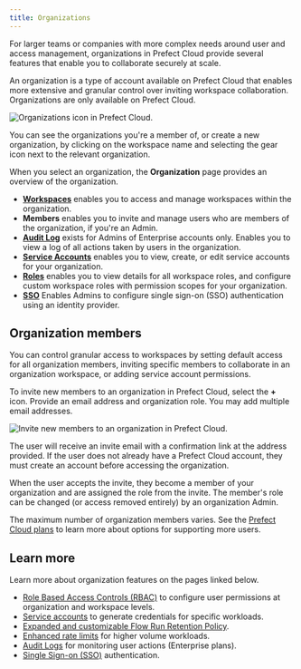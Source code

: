 ```yaml
---
title: Organizations
---
```



For larger teams or companies with more complex needs around user and access management, organizations in Prefect Cloud provide several features that enable you to collaborate securely at scale.

An organization is a type of account available on Prefect Cloud that enables more extensive and granular control over inviting workspace collaboration. Organizations are only available on Prefect Cloud.

![Organizations icon in Prefect Cloud.](/2.13/img/ui/organizations.png)

You can see the organizations you're a member of, or create a new organization, by clicking on the workspace name and selecting the gear icon next to the relevant organization.

When you select an organization, the **Organization** page provides an overview of the organization.

- [**Workspaces**](/2.13/cloud/workspaces/) enables you to access and manage workspaces within the organization.
- **Members** enables you to invite and manage users who are members of the organization, if you're an Admin.
- [**Audit Log**](/2.13/cloud/users/audit-log/) exists for Admins of Enterprise accounts only. Enables you to view a log of all actions taken by users in the organization.
- [**Service Accounts**](/2.13/cloud/users/service-accounts/) enables you to view, create, or edit service accounts for your organization.
- [**Roles**](/2.13/cloud/users/roles/) enables you to view details for all workspace roles, and configure custom workspace roles with permission scopes for your organization.
- [**SSO**](/2.13/cloud/users/sso/) Enables Admins to configure single sign-on (SSO) authentication using an identity provider.

## Organization members

You can control granular access to workspaces by setting default access for all organization members, inviting specific members to collaborate in an organization workspace, or adding service account permissions.

To invite new members to an organization in Prefect Cloud, select the **+** icon. Provide an email address and  organization role. You may add multiple email addresses.

![Invite new members to an organization in Prefect Cloud.](/2.13/img/ui/org-invite-members.png)

The user will receive an invite email with a confirmation link at the address provided. If the user does not already have a Prefect Cloud account, they must create an account before accessing the organization.

When the user accepts the invite, they become a member of your organization and are assigned the role from the invite. The member's role can be changed (or access removed entirely) by an organization Admin.

The maximum number of organization members varies. See the [Prefect Cloud plans](https://www.prefect.io/pricing) to learn more about options for supporting more users.

## Learn more

Learn more about organization features on the pages linked below.

- [Role Based Access Controls (RBAC)](/2.13/cloud/users/roles/) to configure user permissions at organization and workspace levels.
- [Service accounts](/2.13/cloud/users/service-accounts/) to generate credentials for specific workloads.
- [Expanded and customizable Flow Run Retention Policy](/2.13/ui/flow-runs/#flow-run-retention-policy).
- [Enhanced rate limits](/2.13/cloud/rate-limits/) for higher volume workloads.
- [Audit Logs](/2.13/cloud/users/audit-log/) for monitoring user actions (Enterprise plans).
- [Single Sign-on (SSO)](/2.13/cloud/users/sso/) authentication.
